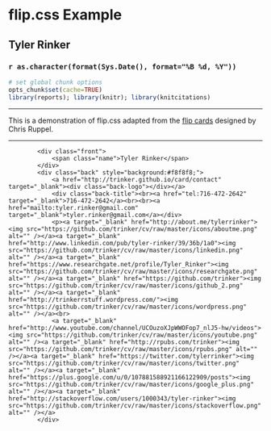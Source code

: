 <link rel="stylesheet" href="./css/flip.css" />
<link rel="stylesheet" href="./css/popup_style.css" />
<script type="text/javascript" src="./js/jquery-1.9.1.min.js"></script>
<script type="text/javascript" src="./js/nhpup-ioshack_1.0.js"></script>
<script type="text/javascript" src="./js/nhpup_1.0.js"></script>
<script type="text/javascript" src="./js/nhpup_1.1.js"></script>
<script type="text/javascript" src="./js/reports.js"></script>

# flip.css Example
## Tyler Rinker
### `r as.character(format(Sys.Date(), format="%B %d, %Y"))`
```r
# set global chunk options
opts_chunk$set(cache=TRUE)
library(reports); library(knitr); library(knitcitations)
```

---

This is a demonstration of flip.css adapted from the [flip cards](http://css3playground.com/3d-flip-cards/) designed by Chris Ruppel.

---
<div class="flip3D">
            <div class="front">
                <span class="name">Tyler Rinker</span>
            </div>
            <div class="back" style="background:#f8f8f8;">
                <a href="http://trinker.github.io/card/contact" target="_blank"><div class="back-logo"></div></a>
                <div class="back-title"><br><a href="tel:716-472-2642" target="_blank">716-472-2642</a><br><br><a href="mailto:tyler.rinker@gmail.com" target="_blank">tyler.rinker@gmail.com</a></div>
                <p><a target="_blank" href="http://about.me/tylerrinker"><img src="https://github.com/trinker/cv/raw/master/icons/aboutme.png" alt="" /></a><a target="_blank" href="http://www.linkedin.com/pub/tyler-rinker/39/36b/1a0"><img src="https://github.com/trinker/cv/raw/master/icons/linkedin.png" alt="" /></a><a target="_blank" href="https://www.researchgate.net/profile/Tyler_Rinker"><img src="https://github.com/trinker/cv/raw/master/icons/researchgate.png" alt="" /></a><a target="_blank" href="https://github.com/trinker"><img src="https://github.com/trinker/cv/raw/master/icons/github_2.png" alt="" /></a><a target="_blank" href="http://trinkerrstuff.wordpress.com/"><img src="https://github.com/trinker/cv/raw/master/icons/wordpress.png" alt="" /></a><br>
                <a target="_blank" href="http://www.youtube.com/channel/UCOuzoXJpWWOFop7_nlJ5-hw/videos"><img src="https://github.com/trinker/cv/raw/master/icons/youtube.png" alt="" /><a target="_blank" href="http://rpubs.com/trinker"><img src="https://github.com/trinker/cv/raw/master/icons/rpubs.png" alt="" /></a><a target="_blank" href="https://twitter.com/tylerrinker"><img src="https://github.com/trinker/cv/raw/master/icons/twitter.png" alt="" /></a><a target="_blank" href="https://plus.google.com/u/0/107881588921166122909/posts"><img src="https://github.com/trinker/cv/raw/master/icons/google_plus.png" alt="" /></a><a target="_blank" href="http://stackoverflow.com/users/1000343/tyler-rinker"><img src="https://github.com/trinker/cv/raw/master/icons/stackoverflow.png" alt="" /></a>
            </div>
</div>
